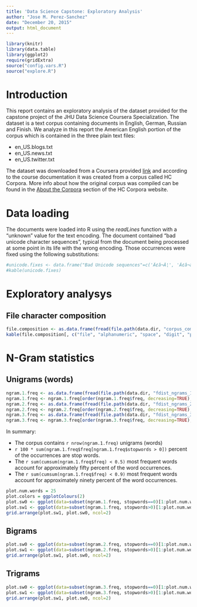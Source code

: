 ```yaml
---
title: 'Data Science Capstone: Exploratory Analysis'
author: "Jose M. Perez-Sanchez"
date: "December 20, 2015"
output: html_document
---
```


```r
library(knitr)
library(data.table)
library(ggplot2)
require(gridExtra)
source("config.vars.R")
source("explore.R")
```

# Introduction

This report contains an exploratory analysis of the dataset provided for the capstone project of the JHU Data Science Coursera Specialization. The dataset is a text corpus containing documents in English, German, Russian and Finish. We analyze in this report the American English portion of the corpus which is contained in the three plain text files:

* en_US.blogs.txt
* en_US.news.txt
* en_US.twitter.txt

The dataset was downloaded from a Coursera provided [link](https://d396qusza40orc.cloudfront.net/dsscapstone/dataset/Coursera-SwiftKey.zip) and according to the course documentation it was created from a corpus called HC Corpora. More info about how the original corpus was compiled can be found in the [About the Corpora](http://www.corpora.heliohost.org/aboutcorpus.html) section of the HC Corpora website. 

# Data loading

The documents were loaded into R using the *readLines* function with a "unknown" value for the text encoding. The document contained "bad unicode character sequences", typical from the document being processed at some point in its life with the wrong encoding. Those occurrences were fixed using the following substitutions:


```r
#unicode.fixes <- data.frame("Bad Unicode sequences"=c('Ã¢â¬Â¦', 'Ã¢â¬â', 'Ã¢â¬â', 'Ã¢â¬â¢', 'Ã¢â¬Å', 'Ã¢â¬[[:cntrl:]]'), "Replacement"= c('â¦', 'â', 'â', 'â', 'â', 'â'))
#kable(unicode.fixes)
```

# Exploratory analysys

## File character composition

```r
file.composition <- as.data.frame(fread(file.path(data.dir, "corpus_composition.csv")))
kable(file.composition[, c("file", "alphanumeric", "space", "digit", "punctuation", "other", "chars")], digits=4, col.names=c("File", "Alphanumeric", "Space", "Digit", "Punctuation", "Other", "Number of characters"), caption="Character composition of the corpus files. The columns Alphanumeric, Space, Digit and Punctuation show the fraction of characters in each class. The column Other shows the fraction of characters that do not belong in any of the listed categories.")
```

# N-Gram statistics

## Unigrams (words)

```r
ngram.1.freq <- as.data.frame(fread(file.path(data.dir, "fdist_ngrams_1.csv")))
ngram.1.freq <- ngram.1.freq[order(ngram.1.freq$freq, decreasing=TRUE), ]
ngram.2.freq <- as.data.frame(fread(file.path(data.dir, "fdist_ngrams_2.csv")))
ngram.2.freq <- ngram.2.freq[order(ngram.2.freq$freq, decreasing=TRUE), ]
ngram.3.freq <- as.data.frame(fread(file.path(data.dir, "fdist_ngrams_3.csv")))
ngram.3.freq <- ngram.3.freq[order(ngram.3.freq$freq, decreasing=TRUE), ]
```

In summary:

* The corpus contains `r nrow(ngram.1.freq)` unigrams (words)
* `r 100 * sum(ngram.1.freq$freq[ngram.1.freq$stopwords > 0])` percent of the occurrences are stop words.
* The `r sum(cumsum(ngram.1.freq$freq) < 0.5)` most frequent words account for approximately fifty percent of the word occurrences.
* The `r sum(cumsum(ngram.1.freq$freq) < 0.9)` most frequent words account for approximately ninety percent of the word occurrences.

```r
plot.num.words = 25
plot.colors = ggplotColours(2)
plot.sw0 <- ggplot(data=subset(ngram.1.freq, stopwords==0)[1:plot.num.words, ], aes(x=reorder(ngram, freq), y=freq)) + geom_bar(stat='identity', fill=plot.colors[2]) + labs(y="Frequency", x="1-gram") + coord_flip() + ggtitle("Without stop words")
plot.sw1 <- ggplot(data=subset(ngram.1.freq, stopwords>0)[1:plot.num.words, ], aes(x=reorder(ngram, freq), y=freq)) + geom_bar(stat='identity', fill=plot.colors[1]) + labs(y="Probability", x="1-gram") + coord_flip() + ggtitle("With stop words")
grid.arrange(plot.sw1, plot.sw0, ncol=2)
```

## Bigrams

```r
plot.sw0 <- ggplot(data=subset(ngram.2.freq, stopwords==0)[1:plot.num.words, ], aes(x=reorder(ngram, freq), y=freq)) + geom_bar(stat='identity', fill=plot.colors[2]) + labs(y="Probability", x="2-gram") + coord_flip() + ggtitle("Without stop words")
plot.sw1 <- ggplot(data=subset(ngram.2.freq, stopwords>0)[1:plot.num.words, ], aes(x=reorder(ngram, freq), y=freq)) + geom_bar(stat='identity', fill=plot.colors[1]) + labs(y="Probability", x="2-gram") + coord_flip() + ggtitle("With stop words")
grid.arrange(plot.sw1, plot.sw0, ncol=2)
```

## Trigrams

```r
plot.sw0 <- ggplot(data=subset(ngram.3.freq, stopwords==0)[1:plot.num.words, ], aes(x=reorder(ngram, freq), y=freq)) + geom_bar(stat='identity', fill=plot.colors[2]) + labs(y="Probability", x="3-gram") + coord_flip() + ggtitle("Without stop words")
plot.sw1 <- ggplot(data=subset(ngram.3.freq, stopwords>0)[1:plot.num.words, ], aes(x=reorder(ngram, freq), y=freq)) + geom_bar(stat='identity', fill=plot.colors[1]) + labs(y="Probability", x="3-gram") + coord_flip() + ggtitle("With stop words")
grid.arrange(plot.sw1, plot.sw0, ncol=2)
```



```r
```